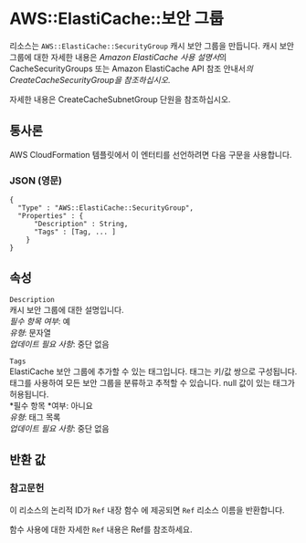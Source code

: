 # AWS::ElastiCache::보안 그룹

리소스는 `AWS::ElastiCache::SecurityGroup` 캐시 보안 그룹을 만듭니다. 캐시 보안 그룹에 대한 자세한 내용은 *Amazon ElastiCache 사용 설명서*의 CacheSecurityGroups 또는 Amazon ElastiCache API 참조 안내서*의 CreateCacheSecurityGroup을 참조하십시오*.

자세한 내용은 CreateCacheSubnetGroup 단원을 참조하십시오.

## 통사론

AWS CloudFormation 템플릿에서 이 엔터티를 선언하려면 다음 구문을 사용합니다.

### JSON (영문)

```
{
  "Type" : "AWS::ElastiCache::SecurityGroup",
  "Properties" : {
      "Description" : String,
      "Tags" : [Tag, ... ]
    }
}
```

## 속성

`Description`  
캐시 보안 그룹에 대한 설명입니다.  
_필수 항목 여부_: 예  
_유형_: 문자열  
_업데이트 필요 사항_: 중단 없음

`Tags`  
ElastiCache 보안 그룹에 추가할 수 있는 태그입니다. 태그는 키/값 쌍으로 구성됩니다. 태그를 사용하여 모든 보안 그룹을 분류하고 추적할 수 있습니다. null 값이 있는 태그가 허용됩니다.  
*필수 항목 *여부: 아니요  
_유형_: 태그 목록  
_업데이트 필요 사항_: 중단 없음

## 반환 값

### 참고문헌

이 리소스의 논리적 ID가 `Ref` 내장 함수 에 제공되면 `Ref` 리소스 이름을 반환합니다.

함수 사용에 대한 자세한 `Ref` 내용은 Ref를 참조하세요.
